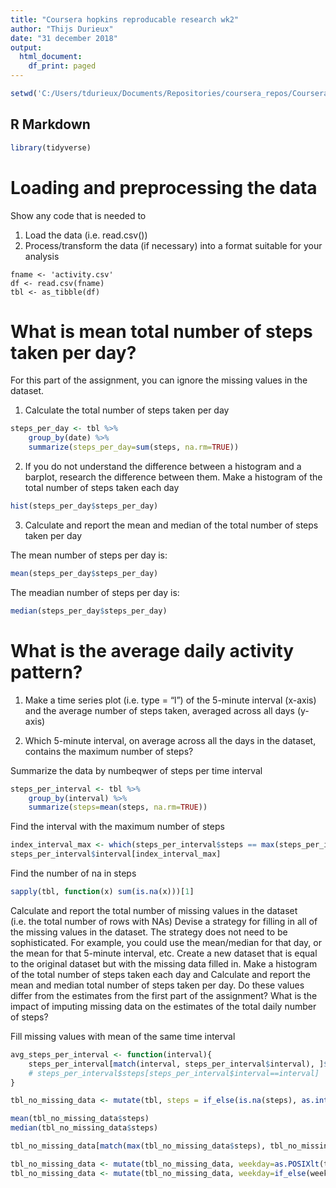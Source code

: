 ```yaml
---
title: "Coursera hopkins reproducable research wk2"
author: "Thijs Durieux"
date: "31 december 2018"
output:
  html_document:
    df_print: paged
---
```


```r
setwd('C:/Users/tdurieux/Documents/Repositories/coursera_repos/Coursera_hopkins_reproducable_research_wk2')
```


## R Markdown

```r
library(tidyverse)
```

# Loading and preprocessing the data
Show any code that is needed to

1. Load the data (i.e. read.csv())
2. Process/transform the data (if necessary) into a format suitable for your analysis
```enter
fname <- 'activity.csv'
df <- read.csv(fname)
tbl <- as_tibble(df)
```

# What is mean total number of steps taken per day?
For this part of the assignment, you can ignore the missing values in the dataset.

1. Calculate the total number of steps taken per day
```r
steps_per_day <- tbl %>%
    group_by(date) %>%
    summarize(steps_per_day=sum(steps, na.rm=TRUE))
```

2. If you do not understand the difference between a histogram and a barplot, research the difference between them. Make a histogram of the total number of steps taken each day
```r
hist(steps_per_day$steps_per_day)
```

3. Calculate and report the mean and median of the total number of steps taken per day

The mean number of steps per day is:
```r
mean(steps_per_day$steps_per_day)
```

The meadian number of steps per day is:
```r
median(steps_per_day$steps_per_day)
```

# What is the average daily activity pattern?
1. Make a time series plot (i.e. type = "l") of the 5-minute interval (x-axis) and the average number of steps taken, averaged across all days (y-axis)


2. Which 5-minute interval, on average across all the days in the dataset, contains the maximum number of steps?


Summarize the data by numbeqwer of steps per time interval
```r
steps_per_interval <- tbl %>%
    group_by(interval) %>%
    summarize(steps=mean(steps, na.rm=TRUE))
```

Find the interval with the maximum number of steps
```r
index_interval_max <- which(steps_per_interval$steps == max(steps_per_interval$steps))
steps_per_interval$interval[index_interval_max]
```

Find the number of na in steps
```r
sapply(tbl, function(x) sum(is.na(x)))[1]
```

Calculate and report the total number of missing values in the dataset (i.e. the total number of rows with \color{red}{\verb|NA|}NAs)
Devise a strategy for filling in all of the missing values in the dataset. The strategy does not need to be sophisticated. For example, you could use the mean/median for that day, or the mean for that 5-minute interval, etc.
Create a new dataset that is equal to the original dataset but with the missing data filled in.
Make a histogram of the total number of steps taken each day and Calculate and report the mean and median total number of steps taken per day. Do these values differ from the estimates from the first part of the assignment? What is the impact of imputing missing data on the estimates of the total daily number of steps?

Fill missing values with mean of the same time interval
```r
avg_steps_per_interval <- function(interval){
    steps_per_interval[match(interval, steps_per_interval$interval), ]$steps
    # steps_per_interval$steps[steps_per_interval$interval==interval]
}

tbl_no_missing_data <- mutate(tbl, steps = if_else(is.na(steps), as.integer(avg_steps_per_interval(interval)), steps))

```

```r
mean(tbl_no_missing_data$steps)
median(tbl_no_missing_data$steps)
```

```r
tbl_no_missing_data[match(max(tbl_no_missing_data$steps), tbl_no_missing_data$steps), ]$interval
```

```r
tbl_no_missing_data <- mutate(tbl_no_missing_data, weekday=as.POSIXlt(tbl_no_missing_data$date)$wday)
tbl_no_missing_data <- mutate(tbl_no_missing_data, weekday=if_else(weekday %in% c(0, 6), 0, 1))
```
